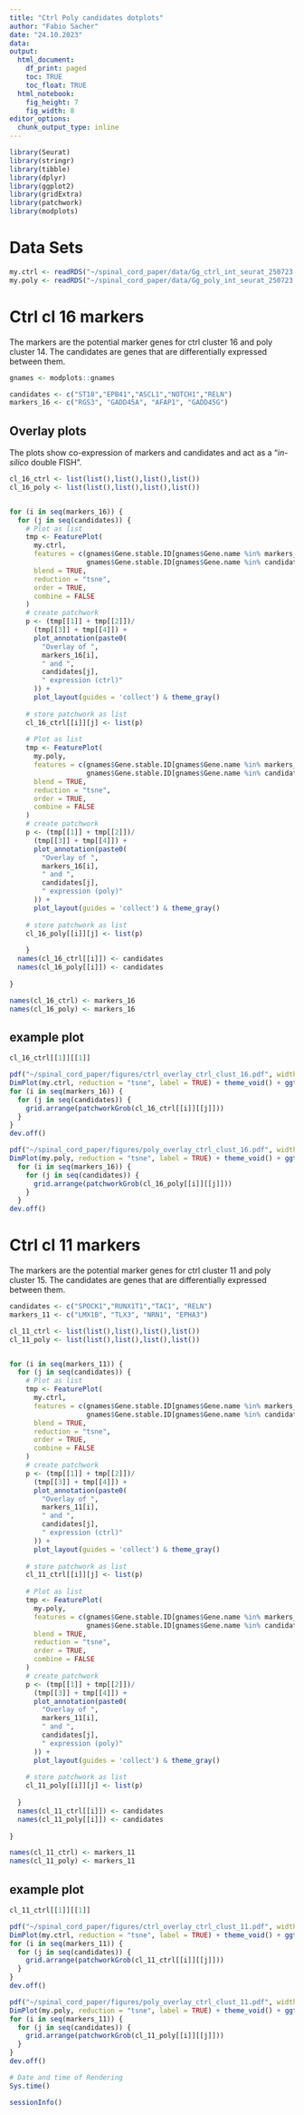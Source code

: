 ```yaml
---
title: "Ctrl Poly candidates dotplots"
author: "Fabio Sacher"
date: "24.10.2023"
data:
output:
  html_document:
    df_print: paged
    toc: TRUE
    toc_float: TRUE
  html_notebook:
    fig_height: 7
    fig_width: 8
editor_options:
  chunk_output_type: inline
---
```



```r
library(Seurat)
library(stringr)
library(tibble)
library(dplyr)
library(ggplot2)
library(gridExtra)
library(patchwork)
library(modplots)
```

# Data Sets

```r
my.ctrl <- readRDS("~/spinal_cord_paper/data/Gg_ctrl_int_seurat_250723.rds")
my.poly <- readRDS("~/spinal_cord_paper/data/Gg_poly_int_seurat_250723.rds")
```

# Ctrl cl 16 markers

The markers are the potential marker genes for ctrl cluster 16 and poly cluster 14. The candidates are genes that are differentially expressed between them.

```r
gnames <- modplots::gnames

candidates <- c("ST18","EPB41","ASCL1","NOTCH1","RELN")
markers_16 <- c("RGS3", "GADD45A", "AFAP1", "GADD45G")

```

## Overlay plots

The plots show co-expression of markers and candidates and act as a "*in-silico* double FISH".

```r
cl_16_ctrl <- list(list(),list(),list(),list())
cl_16_poly <- list(list(),list(),list(),list())


for (i in seq(markers_16)) {
  for (j in seq(candidates)) {
    # Plot as list
    tmp <- FeaturePlot(
      my.ctrl,
      features = c(gnames$Gene.stable.ID[gnames$Gene.name %in% markers_16[i]],
                   gnames$Gene.stable.ID[gnames$Gene.name %in% candidates[j]]),
      blend = TRUE,
      reduction = "tsne",
      order = TRUE, 
      combine = FALSE
    )
    # create patchwork
    p <- (tmp[[1]] + tmp[[2]])/
      (tmp[[3]] + tmp[[4]]) + 
      plot_annotation(paste0(
        "Overlay of ",
        markers_16[i],
        " and ",
        candidates[j],
        " expression (ctrl)"
      )) +
      plot_layout(guides = 'collect') & theme_gray()
    
    # store patchwork as list
    cl_16_ctrl[[i]][j] <- list(p)
    
    # Plot as list
    tmp <- FeaturePlot(
      my.poly,
      features = c(gnames$Gene.stable.ID[gnames$Gene.name %in% markers_16[i]],
                   gnames$Gene.stable.ID[gnames$Gene.name %in% candidates[j]]),
      blend = TRUE,
      reduction = "tsne",
      order = TRUE, 
      combine = FALSE
    )
    # create patchwork
    p <- (tmp[[1]] + tmp[[2]])/
      (tmp[[3]] + tmp[[4]]) + 
      plot_annotation(paste0(
        "Overlay of ",
        markers_16[i],
        " and ",
        candidates[j],
        " expression (poly)"
      )) +
      plot_layout(guides = 'collect') & theme_gray()
    
    # store patchwork as list
    cl_16_poly[[i]][j] <- list(p)
    
    }
  names(cl_16_ctrl[[i]]) <- candidates
  names(cl_16_poly[[i]]) <- candidates
  
}

names(cl_16_ctrl) <- markers_16
names(cl_16_poly) <- markers_16
```

## example plot

```r
cl_16_ctrl[[1]][[1]]
```


```r

pdf("~/spinal_cord_paper/figures/ctrl_overlay_ctrl_clust_16.pdf", width = 9, height = 7)
DimPlot(my.ctrl, reduction = "tsne", label = TRUE) + theme_void() + ggtitle("Clusters of interest: cl_16")
for (i in seq(markers_16)) {
  for (j in seq(candidates)) {
    grid.arrange(patchworkGrob(cl_16_ctrl[[i]][[j]]))
  }
}
dev.off()

pdf("~/spinal_cord_paper/figures/poly_overlay_ctrl_clust_16.pdf", width = 9, height = 7)
DimPlot(my.poly, reduction = "tsne", label = TRUE) + theme_void() + ggtitle("Clusters of interest: cl_14")
  for (i in seq(markers_16)) {
    for (j in seq(candidates)) {
      grid.arrange(patchworkGrob(cl_16_poly[[i]][[j]]))
    }
  }
dev.off()
```

# Ctrl cl 11 markers

The markers are the potential marker genes for ctrl cluster 11 and poly cluster 15. The candidates are genes that are differentially expressed between them.

```r

candidates <- c("SPOCK1","RUNX1T1","TAC1", "RELN")
markers_11 <- c("LMX1B", "TLX3", "NRN1", "EPHA3")

```

```r

cl_11_ctrl <- list(list(),list(),list(),list())
cl_11_poly <- list(list(),list(),list(),list())


for (i in seq(markers_11)) {
  for (j in seq(candidates)) {
    # Plot as list
    tmp <- FeaturePlot(
      my.ctrl,
      features = c(gnames$Gene.stable.ID[gnames$Gene.name %in% markers_11[i]],
                   gnames$Gene.stable.ID[gnames$Gene.name %in% candidates[j]]),
      blend = TRUE,
      reduction = "tsne",
      order = TRUE, 
      combine = FALSE
    )
    # create patchwork
    p <- (tmp[[1]] + tmp[[2]])/
      (tmp[[3]] + tmp[[4]]) + 
      plot_annotation(paste0(
        "Overlay of ",
        markers_11[i],
        " and ",
        candidates[j],
        " expression (ctrl)"
      )) +
      plot_layout(guides = 'collect') & theme_gray()
    
    # store patchwork as list
    cl_11_ctrl[[i]][j] <- list(p)
    
    # Plot as list
    tmp <- FeaturePlot(
      my.poly,
      features = c(gnames$Gene.stable.ID[gnames$Gene.name %in% markers_11[i]],
                   gnames$Gene.stable.ID[gnames$Gene.name %in% candidates[j]]),
      blend = TRUE,
      reduction = "tsne",
      order = TRUE, 
      combine = FALSE
    )
    # create patchwork
    p <- (tmp[[1]] + tmp[[2]])/
      (tmp[[3]] + tmp[[4]]) + 
      plot_annotation(paste0(
        "Overlay of ",
        markers_11[i],
        " and ",
        candidates[j],
        " expression (poly)"
      )) +
      plot_layout(guides = 'collect') & theme_gray()
    
    # store patchwork as list
    cl_11_poly[[i]][j] <- list(p)
    
  }
  names(cl_11_ctrl[[i]]) <- candidates
  names(cl_11_poly[[i]]) <- candidates
  
}

names(cl_11_ctrl) <- markers_11
names(cl_11_poly) <- markers_11


```

## example plot

```r
cl_11_ctrl[[1]][[1]]
```

```r

pdf("~/spinal_cord_paper/figures/ctrl_overlay_ctrl_clust_11.pdf", width = 9, height = 7)
DimPlot(my.ctrl, reduction = "tsne", label = TRUE) + theme_void() + ggtitle("Clusters of interest: cl_11")
for (i in seq(markers_11)) {
  for (j in seq(candidates)) {
    grid.arrange(patchworkGrob(cl_11_ctrl[[i]][[j]]))
  }
}
dev.off()

pdf("~/spinal_cord_paper/figures/poly_overlay_ctrl_clust_11.pdf", width = 9, height = 7)
DimPlot(my.poly, reduction = "tsne", label = TRUE) + theme_void() + ggtitle("Clusters of interest: cl_15")
for (i in seq(markers_11)) {
  for (j in seq(candidates)) {
    grid.arrange(patchworkGrob(cl_11_poly[[i]][[j]]))
  }
}
dev.off()

```

```r
# Date and time of Rendering
Sys.time()

sessionInfo()
```